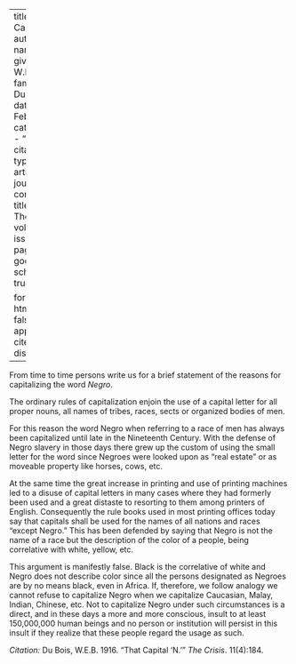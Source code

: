 
---
title: 'That Capital ''N'''
author:
  - name:
      given: W.E.B.
      family: Du Bois
date: Feb. 1916
categories: 
  - ""
citation: 
  type: article-journal
  container-title: The Crisis
  volume: 11
  issue: 4
  page: 184
google-scholar: true

format:
  html:
    toc: false
    appendix-cite-as: display
---


From time to time persons write us for a brief statement of the reasons for capitalizing the word *Negro*.

The ordinary rules of capitalization enjoin the use of a capital letter for all proper nouns, all names of tribes, races, sects or organized bodies of men.

For this reason the word Negro when referring to a race of men has always been capitalized until late in the Nineteenth Century. With the defense of Negro slavery in those days there grew up the custom of using the small letter for the word since Negroes were looked upon as "real estate" or as moveable property like horses, cows, etc.

At the same time the great increase in printing and use of printing machines led to a disuse of capital letters in many cases where they had formerly been used and a great distaste to resorting to them among printers of English. Consequently the rule books used in most printing offices today say that capitals shall be used for the names of all nations and races "except Negro." This has been defended by saying that Negro is not the name of a race but the description of the color of a people, being correlative with white, yellow, etc.

This argument is manifestly false. Black is the correlative of white and Negro does not describe color since all the persons designated as Negroes are by no means black, even in Africa. If,  therefore, we follow analogy we cannot refuse to capitalize Negro when we capitalize Caucasian, Malay, Indian, Chinese, etc. Not to capitalize Negro under such circumstances is a direct, and in these days a more and more conscious, insult to at least 150,000,000 human beings and no person or institution will persist in this insult if they realize that these people regard the usage as such.

*Citation:* Du Bois, W.E.B. 1916. "That Capital 'N.'" *The Crisis*. 11(4):184.